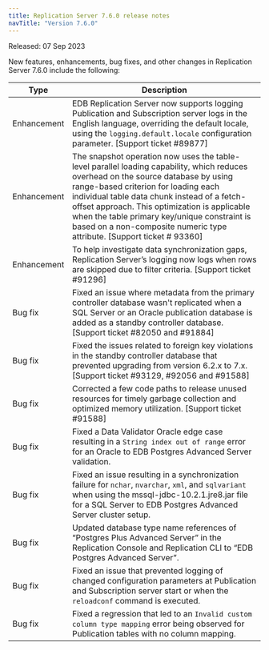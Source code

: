 ```yaml
---
title: Replication Server 7.6.0 release notes
navTitle: "Version 7.6.0"
---
```


Released: 07 Sep 2023

New features, enhancements, bug fixes, and other changes in Replication Server 7.6.0 include the following:

| Type    | Description |
| ------- |------------ |
| Enhancement | EDB Replication Server now supports logging Publication and Subscription server logs in the English language, overriding the default locale, using the `logging.default.locale` configuration parameter. [Support ticket #89877]                                                                                                                                                                                   |   
| Enhancement | The snapshot operation now uses the table-level parallel loading capability, which reduces overhead on the source database by using range-based criterion for loading each individual table data chunk instead of a fetch-offset approach. This optimization is applicable when the table primary key/unique constraint is based on a non-composite numeric type attribute. [Support ticket # 93360] |   
| Enhancement | To help investigate data synchronization gaps, Replication Server’s logging now logs when rows are skipped due to filter criteria.  [Support ticket #91296]                                                                                                                                                                                                                                      |   
| Bug fix     | Fixed an issue where metadata from the primary controller database wasn't replicated when a SQL Server or an Oracle publication database is added as a standby controller database.  [Support ticket #82050 and #91884]                                                                                                                                                                                        |   
| Bug fix     | Fixed the issues related to foreign key violations in the standby controller database that prevented upgrading from version 6.2.x to 7.x. [Support ticket #93129, #92056 and #91588]                                                                                                                                                                                                                           |   
| Bug fix     | Corrected a few code paths to release unused resources for timely garbage collection and optimized memory utilization. [Support ticket #91588]                                                                                                                                                                                                                                                                  |   
| Bug fix     | Fixed a Data Validator Oracle edge case resulting in a `String index out of range` error for an Oracle to EDB Postgres Advanced Server validation.                                                                                                                                                                                                                                                                                          |   
| Bug fix     | Fixed an issue resulting in a synchronization failure for `nchar`, `nvarchar`, `xml`, and `sqlvariant` when using the mssql-jdbc-10.2.1.jre8.jar file for a SQL Server to EDB Postgres Advanced Server cluster setup.                                                                                                                                                                                                                             |   
| Bug fix     | Updated database type name references of “Postgres Plus Advanced Server” in the Replication Console and Replication CLI to “EDB Postgres Advanced Server”.                                                                                                                                                                                                                                                        |   
| Bug fix     | Fixed an issue that prevented logging of changed configuration parameters at Publication and Subscription server start or when the `reloadconf` command is executed.                                                                                                                                                                                                                                                |   
| Bug fix     | Fixed a regression that led to an `Invalid custom column type mapping` error being observed for Publication tables with no column mapping.                                                                                                                                                                                                                                                                          |   
